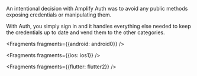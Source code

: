 An intentional decision with Amplify Auth was to avoid any public methods exposing credentials or manipulating them.  

With Auth, you simply sign in and it handles everything else needed to keep the credentials up to date and vend them to the other categories.  


<Fragments fragments={{android: android0}} />


<Fragments fragments={{ios: ios1}} />


<Fragments fragments={{flutter: flutter2}} />
